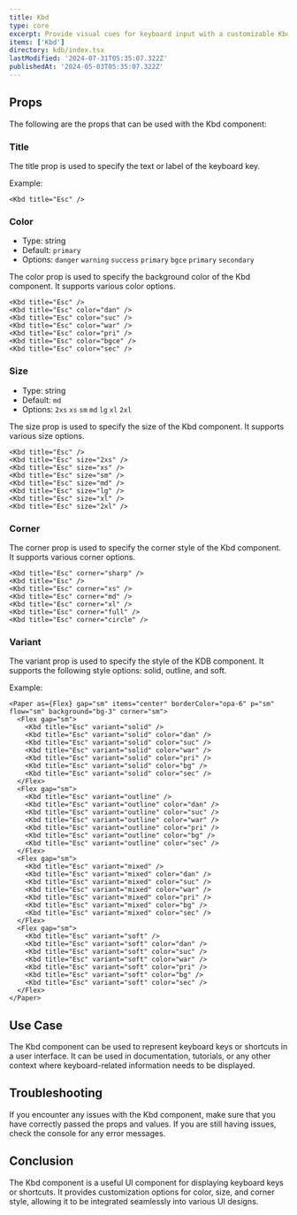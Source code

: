 ```yaml
---
title: Kbd
type: core
excerpt: Provide visual cues for keyboard input with a customizable Kbd component for React. Display keyboard shortcuts and commands in a clear and intuitive format.
items: ['Kbd']
directory: kdb/index.tsx
lastModified: '2024-07-31T05:35:07.322Z'
publishedAt: '2024-05-03T05:35:07.322Z'
---
```


## Props

The following are the props that can be used with the Kbd component:

### Title

The title prop is used to specify the text or label of the keyboard key.

Example:

<KbdTitle />

```tsx showLineNumbers title="Home.tsx"
<Kbd title="Esc" />
```

### Color

- Type: string
- Default: `primary`
- Options: `danger` `warning` `success` `primary` `bgce` `primary` `secondary`

The color prop is used to specify the background color of the Kbd component. It supports various color options.

<KbdColors />

```tsx showLineNumbers title="Home.tsx"
<Kbd title="Esc" />
<Kbd title="Esc" color="dan" />
<Kbd title="Esc" color="suc" />
<Kbd title="Esc" color="war" />
<Kbd title="Esc" color="pri" />
<Kbd title="Esc" color="bgce" />
<Kbd title="Esc" color="sec" />
```

### Size

- Type: string
- Default: `md`
- Options: `2xs` `xs` `sm` `md` `lg` `xl` `2xl`

The size prop is used to specify the size of the Kbd component. It supports various size options.

<KbdSizes />

```tsx showLineNumbers title="Home.tsx"
<Kbd title="Esc" />
<Kbd title="Esc" size="2xs" />
<Kbd title="Esc" size="xs" />
<Kbd title="Esc" size="sm" />
<Kbd title="Esc" size="md" />
<Kbd title="Esc" size="lg" />
<Kbd title="Esc" size="xl" />
<Kbd title="Esc" size="2xl" />
```

### Corner

The corner prop is used to specify the corner style of the Kbd component. It supports various corner options.

<KbdCorners />

```tsx showLineNumbers title="Home.tsx"
<Kbd title="Esc" corner="sharp" />
<Kbd title="Esc" />
<Kbd title="Esc" corner="xs" />
<Kbd title="Esc" corner="md" />
<Kbd title="Esc" corner="xl" />
<Kbd title="Esc" corner="full" />
<Kbd title="Esc" corner="circle" />
```

### Variant

The variant prop is used to specify the style of the KDB component. It supports the following style options: solid, outline, and soft.

Example:

<KbdVariants />

```tsx showLineNumbers title="Home.tsx" showLineNumbers title="Chips.tsx"
<Paper as={Flex} gap="sm" items="center" borderColor="opa-6" p="sm" flow="sm" background="bg-3" corner="sm">
  <Flex gap="sm">
    <Kbd title="Esc" variant="solid" />
    <Kbd title="Esc" variant="solid" color="dan" />
    <Kbd title="Esc" variant="solid" color="suc" />
    <Kbd title="Esc" variant="solid" color="war" />
    <Kbd title="Esc" variant="solid" color="pri" />
    <Kbd title="Esc" variant="solid" color="bg" />
    <Kbd title="Esc" variant="solid" color="sec" />
  </Flex>
  <Flex gap="sm">
    <Kbd title="Esc" variant="outline" />
    <Kbd title="Esc" variant="outline" color="dan" />
    <Kbd title="Esc" variant="outline" color="suc" />
    <Kbd title="Esc" variant="outline" color="war" />
    <Kbd title="Esc" variant="outline" color="pri" />
    <Kbd title="Esc" variant="outline" color="bg" />
    <Kbd title="Esc" variant="outline" color="sec" />
  </Flex>
  <Flex gap="sm">
    <Kbd title="Esc" variant="mixed" />
    <Kbd title="Esc" variant="mixed" color="dan" />
    <Kbd title="Esc" variant="mixed" color="suc" />
    <Kbd title="Esc" variant="mixed" color="war" />
    <Kbd title="Esc" variant="mixed" color="pri" />
    <Kbd title="Esc" variant="mixed" color="bg" />
    <Kbd title="Esc" variant="mixed" color="sec" />
  </Flex>
  <Flex gap="sm">
    <Kbd title="Esc" variant="soft" />
    <Kbd title="Esc" variant="soft" color="dan" />
    <Kbd title="Esc" variant="soft" color="suc" />
    <Kbd title="Esc" variant="soft" color="war" />
    <Kbd title="Esc" variant="soft" color="pri" />
    <Kbd title="Esc" variant="soft" color="bg" />
    <Kbd title="Esc" variant="soft" color="sec" />
  </Flex>
</Paper>
```

## Use Case

The Kbd component can be used to represent keyboard keys or shortcuts in a user interface. It can be used in documentation, tutorials, or any other context where keyboard-related information needs to be displayed.

## Troubleshooting

If you encounter any issues with the Kbd component, make sure that you have correctly passed the props and values. If you are still having issues, check the console for any error messages.

## Conclusion

The Kbd component is a useful UI component for displaying keyboard keys or shortcuts. It provides customization options for color, size, and corner style, allowing it to be integrated seamlessly into various UI designs.
